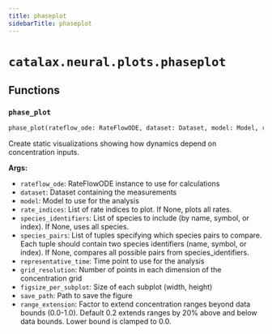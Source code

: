 ```yaml
---
title: phaseplot
sidebarTitle: phaseplot
---
```


# `catalax.neural.plots.phaseplot`

## Functions

### `phase_plot` <sup><a href="https://github.com/JR-1991/Catalax/blob/master/catalax/neural/plots/phaseplot.py#L18" target="_blank"><Icon icon="github" style="width: 14px; height: 14px;" /></a></sup>

```python
phase_plot(rateflow_ode: RateFlowODE, dataset: Dataset, model: Model, rate_indices: List[int] | None = None, species_identifiers: List[str] | None = None, species_pairs: List[Tuple[str | int, str | int]] | None = None, representative_time: float = 0.0, grid_resolution: int = 30, figsize_per_subplot: Tuple[int, int] = (5, 4), save_path: str | None = None, range_extension: float = 0.2, show: bool = True) -> Figure
```


Create static visualizations showing how dynamics depend on concentration inputs.

**Args:**
- `rateflow_ode`: RateFlowODE instance to use for calculations
- `dataset`: Dataset containing the measurements
- `model`: Model to use for the analysis
- `rate_indices`: List of rate indices to plot. If None, plots all rates.
- `species_identifiers`: List of species to include (by name, symbol, or index).
            If None, uses all species.
- `species_pairs`: List of tuples specifying which species pairs to compare.
            Each tuple should contain two species identifiers (name, symbol, or index).
            If None, compares all possible pairs from species_identifiers.
- `representative_time`: Time point to use for the analysis
- `grid_resolution`: Number of points in each dimension of the concentration grid
- `figsize_per_subplot`: Size of each subplot (width, height)
- `save_path`: Path to save the figure
- `range_extension`: Factor to extend concentration ranges beyond data bounds (0.0-1.0).
            Default 0.2 extends ranges by 20% above and below data bounds.
            Lower bound is clamped to 0.0.

